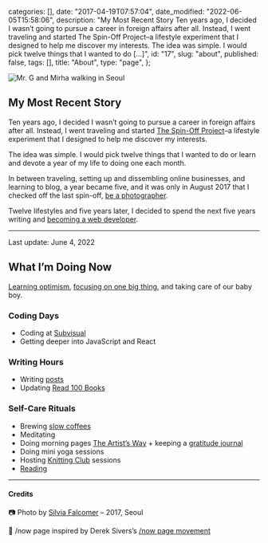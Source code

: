 
  categories: [],
  date: "2017-04-19T07:57:04",
  date_modified: "2022-06-05T15:58:06",
  description:
    "My Most Recent Story Ten years ago, I decided I wasn’t going to pursue a career in foreign affairs after all. Instead, I went traveling and started The Spin-Off Project–a lifestyle experiment that I designed to help me discover my interests. The idea was simple. I would pick twelve things that I wanted to do […]",
  id: "17",
  slug: "about",
  published: false,
  tags: [],
  title: "About",
  type: "page",
};


![Mr. G and Mirha walking in Seoul](/pages/gm_seoul_about_mm_v3a.jpg)

## My Most Recent Story

Ten years ago, I decided I wasn’t going to pursue a career in foreign affairs after all. Instead, I went traveling and started [The Spin-Off Project](/tsop/)–a lifestyle experiment that I designed to help me discover my interests.

The idea was simple. I would pick twelve things that I wanted to do or learn and devote a year of my life to doing one each month.

In between traveling, setting up and dissembling online businesses, and learning to blog, a year became five, and it was only in August 2017 that I checked off the last spin-off, [be a photographer](/tsop/posts/photographer-month/).

Twelve lifestyles and five years later, I decided to spend the next five years writing and [becoming a web developer](/posts/leap-of-code/).

---

Last update: June 4, 2022

## What I’m Doing Now

[Learning optimism](/letters/learning-optimism-0122/), [focusing on one big thing](/letters/one-big-thing-0222/), and taking care of our baby boy.

### Coding Days

- Coding at [Subvisual](https://www.subvisual.com)
- Getting deeper into JavaScript and React

### Writing Hours

- Writing [posts](/posts)
- Updating [Read 100 Books](/read-100-books#finished-reads)

### Self-Care Rituals

- Brewing [slow coffees](/posts/slow-coffee/)
- Meditating
- Doing morning pages [The Artist’s Way](/posts/favorite-things-2017#book-i-recommended-most-often) + keeping a [gratitude journal](https://www.intelligentchange.com/products/the-five-minute-journal)
- Doing mini yoga sessions
- Hosting [Knitting Club](/posts/the-knitting-club/) sessions
- [Reading](/read-100-books#on-my-bookshelf)

---

#### Credits

📷 Photo by [Silvia Falcomer](http://www.silviafalcomer.com) – 2017, Seoul

📄 /now page inspired by Derek Sivers’s [/now page movement](https://sivers.org/nowff)
